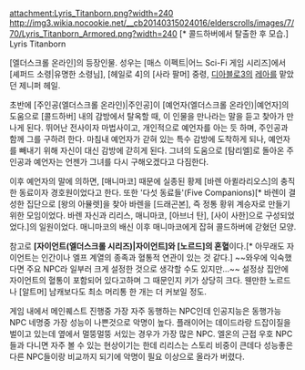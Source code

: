 attachment:Lyris_Titanborn.png?width=240
http://img3.wikia.nocookie.net/__cb20140315024016/elderscrolls/images/7/70/Lyris_Titanborn_Armored.png?width=240 [* 콜드하버에서 탈출한 후 모습.]
Lyris Titanborn

[엘더스크롤 온라인]의 등장인물. 성우는 [매스 이펙트|어느 Sci-Fi 게임 시리즈]에서 [셰퍼드 소령|유명한 소령님], [헤일로 4]의 [사라 팔머] 중령, [[디아블로3]]의 [[레아]]를 맡았던 제니퍼 헤일. 

초반에 [주인공(엘더스크롤 온라인)|주인공]이 [예언자(엘더스크롤 온라인)|예언자]의 도움으로 [콜드하버] 내의 감방에서 탈옥할 때, 이 인물을 만나라는 말을 듣고 찾아가 만나게 된다. 뛰어난 전사이자 마법사이고, 개인적으로 예언자를 아는 듯 하며, 주인공과 함께 그를 구하려 한다. 마침내 예언자가 갇혀 있는 특수 감방에 도착하게 되나, 예언자를 빼내기 위해 자신이 대신 감방에 갇히게 된다. 그녀의 도움으로 [탐리엘]로 돌아온 주인공과 예언자는 언젠가 그녀를 다시 구해오겠다고 다짐한다.

이후 예언자의 말에 의하면, [매니마코] 때문에 실종된 황제 [바렌 아퀼라리오스]의 충직한 동료이자 경호원이었다고 한다. 또한 '다섯 동료들'(Five Companions)[* 바렌이 결성한 집단으로 [왕의 아뮬렛]을 찾아 바렌을 [드래곤본], 즉 정통 황위 계승자로 만들기 위한 모임이었다. 바렌 자신과 리리스, 매니마코, [아브너 탄], [사이 사한]으로 구성되었었다.]의 일원이었다. 매니마코의 배신 이후 매니마코에게 잡혀 콜드하버에 갇혔던 모양.

참고로 '''[자이언트(엘더스크롤 시리즈)|자이언트]와 [노르드]의 혼혈'''이다.[* 아무래도 자이언트는 인간이나 엘프 계열의 종족과 혈통적 연관이 있는 것 같다.] ~~와우에 익숙했다면 주요 NPC라 일부러 크게 설정한 것으로 생각할 수도 있지만...~~ 설정상 집안에 자이언트의 혈통이 포함되어 있다고하며 그 때문인지 키가 상당히 크다. 웬만한 노르드나 [알트머] 남캐보다도 최소 머리통 한 개는 더 커보일 정도.

게임 내에서 메인퀘스트 진행중 가장 자주 동행하는 NPC인데 인공지능은 동행가능 NPC 네명중 가장 성능이 나쁜것으로 악명이 높다. 플래이어는 데이드라랑 드잡이질을 벌이고 있는데 옆에서 멀뚱멀뚱 서있는 경우가 가장 많은 NPC. 엘온의 근접 우호 NPC들과 다니면 자주 볼 수 있는 현상이기는 한데 리리스는 스토리 비중이 큰데다 성능좋은 다른 NPC들이랑 비교까지 되기에 악명이 필요 이상으로 올라가 버렸다.
